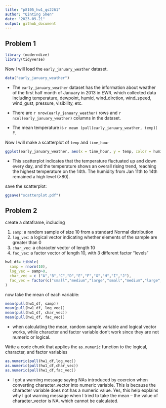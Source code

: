 ```yaml
---
title: "p8105_hw1_qs2261"
author: "Qinting Shen"
date: "2023-09-21"
output: github_document
---
```


## Problem 1

```r
library (moderndive) 
library(tidyverse)
```

Now I will load the `early_january_weather` dataset.

```r
data("early_january_weather")
```

* The `early_january_weather` dataset has the information about weather of the first half month of January in 2013 in EWR, which collected data including temperature, dewpoint, humid, wind_dirction, wind_speed, wind_gust, pressure, visibility, etc.

* There are `r nrow(early_january_weather)` rows and `r ncol(early_january_weather)` columns in the dataset.

* The mean temperature is `r mean (pull(early_january_weather, temp))` F.


Now I will make a scatterplot of  `temp` and `time_hour`

```r
ggplot(early_january_weather, aes(x = time_hour, y = temp, color = humid)) + geom_point()
```

* This scatterplot indicates that the temperature fluctuated up and down every day, and the temperature shows an overall rising trend, reaching the highest temperature on the 14th. The humidity from Jan 11th to 14th remained a high level (>80).

save the scatterplot:
```r
ggsave("scatterplot.pdf")
```

## Problem 2

create a dataframe, including

1. `samp`: a random sample of size 10 from a standard Normal distribution
1. `log_vec`: a logical vector indicating whether elements of the sample are greater than 0
1. `char_vec`: a character vector of length 10
1. `fac_vec`: a factor vector of length 10, with 3 different factor “levels”

```r
hw1_df= tibble(
  samp = rnorm(10),
  log_vec = samp>0,
  char_vec = c ("A","B","C","D","E","F","G","H","I","J"),
  fac_vec = factor(c("small","medium","large","small","medium","large","small","medium","small","large"))
)
```

now take the mean of each variable:

```r
mean(pull(hw1_df, samp))
mean(pull(hw1_df, log_vec))
mean(pull(hw1_df, char_vec))
mean(pull(hw1_df, fac_vec))
```

* when calculating the mean, random sample variable and logical vector works, while character and factor variable don't work since they are not numeric or logical.

Write a code chunk that applies the `as.numeric` function to the logical, character, and factor variables

```r
as.numeric(pull(hw1_df,log_vec))
as.numeric(pull(hw1_df,char_vec))
as.numeric(pull(hw1_df,fac_vec))
```

* I got a warning message saying NAs introduced by coercion when converting character_vector into numeric variable. This is because the character variable does not has a numeric value. Yes, this help explains why I got warning message when I tried to take the mean -- the value of character_vector is NA. which cannot be calculated.




